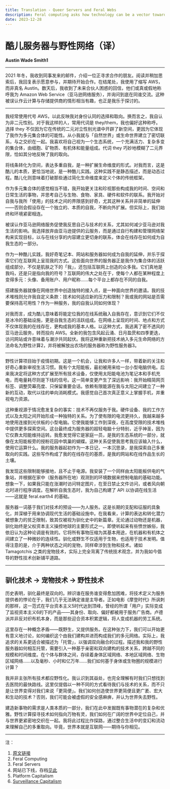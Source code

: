 ```yaml
---
title: Translation - Queer Servers and Feral Webs
description: Feral computing asks how technology can be a vector towards animism; of learning how to locate ourselves within a big world, and in the process getting more entangled in it.
date: 2023-12-28
---
```


# 酷儿服务器与野性网络（译）

**Austin Wade Smith<span className="text-xs align-top px-[2px]">1</span>**

---

2021 年冬，我收到同事发来的邮件，介绍一位正寻求合作的朋友。阅读并稍加思索后，我回复表示愿意参与，并期待开始合作。在结尾处，我使用了缩写 AWS，而非真名 Austin。数天后，我收到了未来合伙人困惑的回信，他们或真或假地称呼我为 Amazon Web Service（亚马逊网络服务），并询问到底在同谁交流。这种被误认作云计算与存储提供商的情形相当有趣，也正是我乐于探讨的。

---

我经常使用代号 AWS，以此反映我对身份认同的选择和取向。换而言之，我自认为非二元性别。对于我这样的人，常用代词是 they/them，我也偏好这种称呼。选择 they 不仅因为它在传统的二元对立性别光谱中开辟了新空间，更因为它体现了我作为多元集合体的可能性。从小我就与「自然世界」或生命世界建立了密切联系，与之交织在一起。我喜欢将自己视为一个生态系统，一个充满活力、复杂多变的集合体，由细胞、矿物质、有机体和能量组成。代词 they 巧妙地模糊了二元界限，恰如其分地反映了我的取向。

将线条转化为空间，表达多重自我，是一种扩展生命维度的形式。对我而言，这是酷儿的本质，更恰当地说，是一种酷儿实践。这种实践不是静态描述，而是动态过程。酷儿化则意味着打破那些通过简化生命维度来定义个体的传统框架。

作为多元集合体的感觉相当不错，我开始更关注和珍视那些构成我的时间、空间和日常生活的事物，并思考自己与生物、食物、家具、硬件和软件的联系。我开始对自我与我所「使用」的技术之间的界限感到好奇，尤其这种关系并非简单的延伸——否则会假设存在一个独立的、本质的自我，不断向外扩展。但实际上，我们始终和环境紧密相连。

被误认作亚马逊网络服务促使我反思自己与技术的关系，尤其如何减少亚马逊对我生活的影响。我选择放弃由亚马逊提供的云服务，而是通过自行构建和管理网络架构来实现目标，以与在线分享的内容建立更切身的联系，体会在线存在如何成为自我生态的一部分。

作为一种酷儿实践，我好奇笔记本、网站和服务器如何成为自我的延伸，并乐于探索它们在互联网上呈现我的方式。这些面向世界的服务器正是我作为集合体的活跃组成部分，不仅是肌肤之下的「我」，还包括互联网上创造的众多我。它们真地是我吗，还是只是指向我的符号？互联网的伟大之处在于，使每个人都在某种程度上变得多元：头像、备用账户、用户昵称……每个平台上都存在不同的自我。

搭建服务器就像在网络世界中创造独特的接入点，是一种面向世界的邀请。我的技术堆栈则允许我自定义条款：技术如何适应新的压力和限制？我或我的网站是否需要保持高可用性？作为一种服务，我的自我认同如何体现？

对我而言，成为酷儿意味着将能定位我的在线系统融入自我存在，意识到它们不仅是冰冷的基础设施，更是自我生态的活跃组成。在网络上呈现的时间、地点和方式不仅体现我的在线存在，更构成我的基本人格。以这种方式，我逃离了密不透风的亚马逊云服务，转而投向 AWS。全新的我包含风起云涌、日月盈昃和四季更迭，访问网站或许意味着与潮汐共同起伏。我将这种重新把技术纳入多元生命网络的方法命名为野性计算<span className="text-xs align-top px-[2px]">2</span>，并将被解放出农场的服务器称为野性服务器<span className="text-xs align-top px-[2px]">3</span>。

---

野性计算项目始于疫情初期。这是一个机会，让我和许多人一样，带着新的关注和好奇心重新审视生活习惯。我有个太阳能板，最初被用来给一台小型电脑供电。后来我决定将这种方式扩展至所有技术设备，仅使用太阳能电池为笔记本和手机充电，而电量耗尽则是下线的信号。这一简单变更产生了深远影响：我开始精简网页标签、调整荧幕亮度、只保留重要会话。依赖有限能源在我与太阳之间建立了一种新的互动，取代以往的单向消耗模式。我感觉自己首次真正意义上掌握手机，并重视电力资源。

这种重视源于情况愈发复杂的事实：技术不再仅服务于我。硬件设备、我的工作方式以及太阳之间开始形成一种独特的关系。为了使有限的电流更持久，我越来越多地使用连接到光伏板的小型电脑。它使我能够工作到深夜，在高度受限的技术堆栈中提供更多探索空间。这台最终成为服务器的超轻电脑十分特别，近乎神圣，因为它仅靠太阳能维持运转。我愈发觉得它是家庭一员，是我的生态系统的一部分，就像在太阳能板旁的授粉花园中筑巢的蝴蝶。这种关系促使我思考我应该输入什么，使用它运算什么。我的服务器起初作为一本日记，一本沉思录，是我探索自己多重取向的实践。这些写作构成了我的在线存在的基质，是我的网站和在线作品生长的土壤。

我发现这些限制能够接地，且不止于电源。我安装了一个同样由太阳能板供电的气象站，并根据在家中（服务器所在地）观测到的环境数据来控制电脑的基础功能。想象一下，如果我只能在涨潮时访问特定图片，在至日禁止文件访问，或者风向朝北时进行程序调度。在解析自我生态时，我为自己构建了 API 以协调在线生活——这就是 feral.earth<span className="text-xs align-top px-[2px]">4</span> 的基础。

服务器一词基于我们对技术的预设——为人服务。这是长期的支配和征服的具象化，并深植于用来协调现代生活的基础设施中。在我看来，计算的表达和转化潜力被想象力的贫乏限制，致其仅被视为驯化史中的新篇章。无论通过动物还是机器，驯化始终是父权资本主义操控地球的主要形式之一。即使听起来有些愤世嫉俗，我依旧认为这种论调是有效的。它将所有事物压缩为其基本用途，在机器和有机体之间建立了一种微妙的连续性。驯化或野生不仅适用于生物，也适用于技术发明。值得注意的是，介于两种状态之间的宠物，同样牵涉到生物和技术。诸如 Tamagotchis 之类的宠物技术，实际上完全背离了传统技术观念，并为我如今倡导的野性技术创新铺平道路。

---

## 驯化技术 -> 宠物技术 -> 野性技术

历史表明，驯化最终是双向的。辨识谁在服务谁变得愈加困难，将技术定义为服务提供者的悖论在于，我们几乎无法确定谁是主导者。正如电影《摩登时代》所讽刺的那样，这一范式在平台资本主义<span className="text-xs align-top px-[2px]">5</span>时代达到顶峰，曾经的所谓「用户」实际变成了监视资本主义<span className="text-xs align-top px-[2px]">6</span>的下的产品——其身份、取向、偏好都被用于服务广告商。卢德派并非反对织布机本身，而是那些迎合资本积累逻辑，将人变成机器的劳工系统。

这里存在一种概念矛盾——既野生，又提供服务。在这种张力下，我们可以开始更有意义地讨论，如何编织这个由我们建构并进而构成我们的多元网络。实际上，我追求的关系更适合被描述为「托管」，以强调双向融合的过程。描述我和我的野性服务器如何相互托管，需要引入一种基于亲密和双向建构的技术关系，跨越不同的规模和时间维度。在个体与群体之间，存续着身体区域网络、本地区域网络、生物区域网络……以及毫秒、小时和亿万年……我们如何基于身体或生物圈的规模进行计算？

我并非主张所有技术都应野性化。我认识到其益处，也完全理解有时我们只想找到去医院的最快路线。这里仅提倡以一种不同的方式看待我们与技术的关系，而不只是让世界变得对我们来说「更简便」。我们如何创造使世界更简便且更广袤、宏大和生动的技术？否则，我们可能会被虚假的安全感麻痹，并认为世界失去野性。

建造新事物的需求是人类本质的一部分，我们在此中发掘既有事物潜在的复杂和优雅。野性计算探寻技术如何指向万物有灵，我们如何在广阔的世界中定位自己，并与世界更紧密地交织在一起。我将此过程比作探路，通过整合生活中的变幻和流动来理解自己的多重取向。毕竟，世界本就是互联网——期待与你相见。

---

注：

1. [原文链接](https://mirror.xyz/austinwadesmith.eth/wrBCeIWNsXbseQiLBj5jR_bkMFZ03nNYs4rg0lU8X2s)
2. Feral Computing
3. Feral Servers
4. 网站已下线，存档[见此](https://www.are.na/block/20802590)
5. Platform Capitalism
6. [Surveillance Capitalism](https://www.youtube.com/watch?v=hIXhnWUmMvw)
